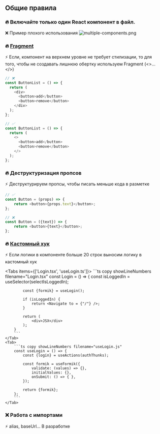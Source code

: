 ## Общие правила

### 🔥 Включайте только один React компонент в файл.
❌ Пример плохого использования
![multiple-components.png](./images/multiple-components.png)


### 🔥 [Fragment](https://react.dev/reference/react/Fragment)
⚡ Если, компонент на верхнем уровне не требует стилизации, то для того, чтобы не создавать лишнюю обертку используем Fragment (<>...</>) 
```ts copy showLineNumbers {4,7,14,17}
// ❌ 
const ButtonList = () => {
  return (
    <div>
      <button>add</button>
      <button>remove</button>
    </div>
  );
};

// ✅
const ButtonList = () => {
  return (
	<>
	  <button>add</button>
	  <button>remove</button>
	</>
  );
};
```

### 🔥 Деструктуризация пропсов
⚡ Деструктурируем пропсы, чтобы писать меньше кода в разметке

```ts copy showLineNumbers
// ✅
const Button = (props) => {
	return <button>{props.text}</button>;
};

// ❌
const Button = ({text}) => {
	return <button>{text}</button>;
};
```


### 🔥 [Кастомный хук](https://react.dev/learn/reusing-logic-with-custom-hooks)
⚡ Если логики в компоненте больше 20 строк выносим логику в кастомный хук


<Tabs items={['Login.tsx', 'useLogin.ts']}>
    <Tab>
        ```ts copy showLineNumbers filename="Login.tsx"
        const Login = () => {
            const isLoggedIn = useSelector(selectIsLoggedIn);

            const {formik} = useLogin();

            if (isLoggedIn) {
                return <Navigate to = {"/"} />;
            }

            return (
                <div>JSX</div>
            );
        }
        ```
    </Tab>
    <Tab>
        ```ts copy showLineNumbers filename="useLogin.js"
        const useLogin = () => {
            const {login} = useActions(authThunks);

            const formik = useFormik({
                validate: (values) => {},
                initialValues: {},
                onSubmit: () => { },
            });

            return {formik};
        };
        ```
    </Tab>
</Tabs>


### ❌ Работа с импортами
⚡ alias, baseUrl... В разработке
